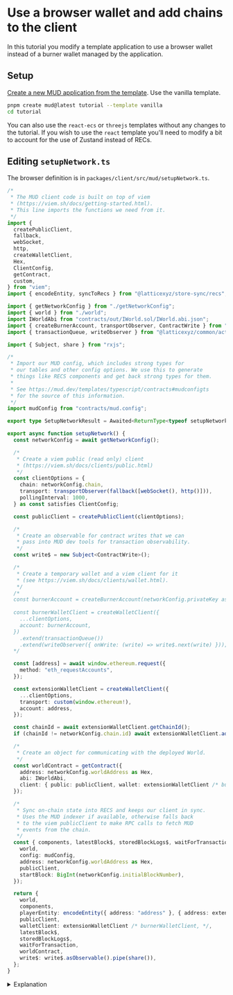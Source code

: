 
# Use a browser wallet and add chains to the client

In this tutorial you modify a template application to use a browser wallet instead of a burner wallet managed by the application.

## Setup

[Create a new MUD application from the template](/templates/typescript/getting-started).
Use the vanilla template.

```sh copy
pnpm create mud@latest tutorial --template vanilla
cd tutorial
```

You can also use the `react-ecs` or `threejs` templates without any changes to the tutorial.
If you wish to use the `react` template you'll need to modify a bit to account for the use of Zustand instead of RECs.

## Editing `setupNetwork.ts`

The browser definition is in `packages/client/src/mud/setupNetwork.ts`.

<CollapseCode>

```ts filename="setupNetwork.ts" showLineNumbers {15,75-86,94,114,116} copy
/*
 * The MUD client code is built on top of viem
 * (https://viem.sh/docs/getting-started.html).
 * This line imports the functions we need from it.
 */
import {
  createPublicClient,
  fallback,
  webSocket,
  http,
  createWalletClient,
  Hex,
  ClientConfig,
  getContract,
  custom,
} from "viem";
import { encodeEntity, syncToRecs } from "@latticexyz/store-sync/recs";

import { getNetworkConfig } from "./getNetworkConfig";
import { world } from "./world";
import IWorldAbi from "contracts/out/IWorld.sol/IWorld.abi.json";
import { createBurnerAccount, transportObserver, ContractWrite } from "@latticexyz/common";
import { transactionQueue, writeObserver } from "@latticexyz/common/actions";

import { Subject, share } from "rxjs";

/*
 * Import our MUD config, which includes strong types for
 * our tables and other config options. We use this to generate
 * things like RECS components and get back strong types for them.
 *
 * See https://mud.dev/templates/typescript/contracts#mudconfigts
 * for the source of this information.
 */
import mudConfig from "contracts/mud.config";

export type SetupNetworkResult = Awaited<ReturnType<typeof setupNetwork>>;

export async function setupNetwork() {
  const networkConfig = await getNetworkConfig();

  /*
   * Create a viem public (read only) client
   * (https://viem.sh/docs/clients/public.html)
   */
  const clientOptions = {
    chain: networkConfig.chain,
    transport: transportObserver(fallback([webSocket(), http()])),
    pollingInterval: 1000,
  } as const satisfies ClientConfig;

  const publicClient = createPublicClient(clientOptions);

  /*
   * Create an observable for contract writes that we can
   * pass into MUD dev tools for transaction observability.
   */
  const write$ = new Subject<ContractWrite>();

  /*
   * Create a temporary wallet and a viem client for it
   * (see https://viem.sh/docs/clients/wallet.html).
   */
  /*
  const burnerAccount = createBurnerAccount(networkConfig.privateKey as Hex);
  
  const burnerWalletClient = createWalletClient({
    ...clientOptions,
    account: burnerAccount,
  })
    .extend(transactionQueue())
    .extend(writeObserver({ onWrite: (write) => write$.next(write) }));
  */

  const [address] = await window.ethereum.request({
    method: "eth_requestAccounts",
  });

  const extensionWalletClient = createWalletClient({
    ...clientOptions,
    transport: custom(window.ethereum!),
    account: address,
  });

  const chainId = await extensionWalletClient.getChainId();
  if (chainId != networkConfig.chain.id) await extensionWalletClient.addChain({ chain: networkConfig.chain });

  /*
   * Create an object for communicating with the deployed World.
   */
  const worldContract = getContract({
    address: networkConfig.worldAddress as Hex,
    abi: IWorldAbi,
    client: { public: publicClient, wallet: extensionWalletClient /* burnerWalletClient */ },
  });

  /*
   * Sync on-chain state into RECS and keeps our client in sync.
   * Uses the MUD indexer if available, otherwise falls back
   * to the viem publicClient to make RPC calls to fetch MUD
   * events from the chain.
   */
  const { components, latestBlock$, storedBlockLogs$, waitForTransaction } = await syncToRecs({
    world,
    config: mudConfig,
    address: networkConfig.worldAddress as Hex,
    publicClient,
    startBlock: BigInt(networkConfig.initialBlockNumber),
  });

  return {
    world,
    components,
    playerEntity: encodeEntity({ address: "address" }, { address: extensionWalletClient.account.address }),
    publicClient,
    walletClient: extensionWalletClient /* burnerWalletClient, */,
    latestBlock$,
    storedBlockLogs$,
    waitForTransaction,
    worldContract,
    write$: write$.asObservable().pipe(share()),
  };
}
```

</CollapseCode>

<details>

<summary>Explanation</summary>

```ts
import {
    .
    .
    .
  custom,
} from "viem";

```

To use a browser wallet, you need to use a [`custom`](https://viem.sh/docs/clients/transports/custom) transport.

```ts
const [address] = await window.ethereum.request({
  method: "eth_requestAccounts",
});
```

Request the [address list](https://viem.sh/docs/accounts/jsonRpc) from the browser extension (confusingly, also called "wallet").

```ts
const extensionWalletClient = createWalletClient({
  ...clientOptions,
  transport: custom(window.ethereum!),
  account: address,
});
```

Use [`createWalletClient`](https://viem.sh/docs/accounts/jsonRpc) to create the wallet client that uses the browser extension.

```ts
const chainId = await extensionWalletClient.getChainId();
if (chainId != networkConfig.chain.id) await extensionWalletClient.addChain({ chain: networkConfig.chain });
```

Switch to the correct chain, add it if necessary.

```ts
  /*
   * Create an object for communicating with the deployed World.
   */
  const worldContract = getContract({
    address: networkConfig.worldAddress as Hex,
    abi: IWorldAbi,
    client: { public: publicClient, wallet: extensionWalletClient /* burnerWalletClient */ },
  });
     .
     .
     .
  return {
    world,
    components,
    playerEntity: encodeEntity({ address: "address" }, { address: extensionWalletClient.account.address }),
    publicClient,
    walletClient: extensionWalletClient, /* burnerWalletClient, */
     latestBlock$,
    storedBlockLogs$,
    waitForTransaction,
    worldContract,
    write$: write$.asObservable().pipe(share()),
  };
}
```

Use our new `extensionWalletClient` instead of `burnerWalletClient`.

</details>
